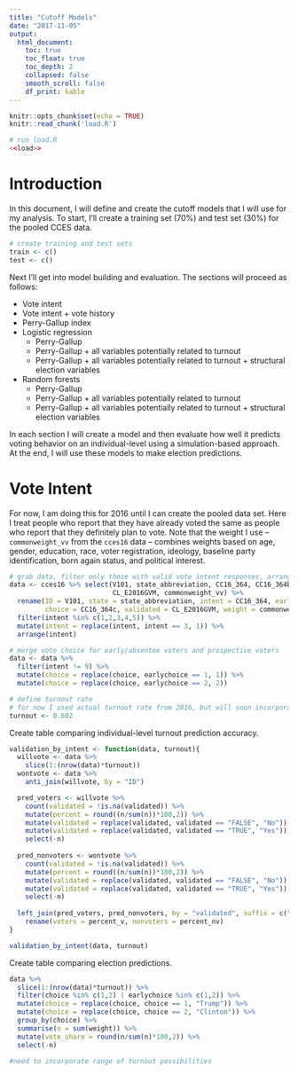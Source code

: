 ```yaml
---
title: "Cutoff Models"
date: "2017-11-05"
output:
  html_document:
    toc: true
    toc_float: true
    toc_depth: 2
    collapsed: false
    smooth_scroll: false
    df_print: kable
---
```


```r
knitr::opts_chunk$set(echo = TRUE)
knitr::read_chunk('load.R')
```

```r
# run load.R 
<<load>> 
```

# Introduction

In this document, I will define and create the cutoff models that I will use for my analysis. To start, I'll create a training set (70%) and test set (30%) for the pooled CCES data.

```r
# create training and test sets
train <- c()
test <- c()
```

Next I'll get into model building and evaluation. The sections will proceed as follows:

* Vote intent
* Vote intent + vote history
* Perry-Gallup index
* Logistic regression
    + Perry-Gallup
    + Perry-Gallup + all variables potentially related to turnout 
   + Perry-Gallup + all variables potentially related to turnout + structural election variables
* Random forests
    + Perry-Gallup
    + Perry-Gallup + all variables potentially related to turnout 
    + Perry-Gallup + all variables potentially related to turnout + structural election variables
  
In each section I will create a model and then evaluate how well it predicts voting behavior on an individual-level using a simulation-based approach. At the end, I will use these models to make election predictions.

# Vote Intent

For now, I am doing this for 2016 until I can create the pooled data set. Here I treat people who report that they have already voted the same as people who report that they definitely plan to vote. Note that the weight I use -- `commonweight_vv` from the `cces16` data -- combines weights based on age, gender, education, race, voter registration, ideology, baseline party identification, born again status, and political interest.

```r
# grab data, filter only those with valid vote intent responses, arrange from most likely to least likely
data <- cces16 %>% select(V101, state_abbreviation, CC16_364, CC16_364b, CC16_364c, 
                          CL_E2016GVM, commonweight_vv) %>% 
  rename(ID = V101, state = state_abbreviation, intent = CC16_364, earlychoice = CC16_364b, 
         choice = CC16_364c, validated = CL_E2016GVM, weight = commonweight_vv) %>% 
  filter(intent %in% c(1,2,3,4,5)) %>% 
  mutate(intent = replace(intent, intent == 3, 1)) %>% 
  arrange(intent)

# merge vote choice for early/absentee voters and prospective voters
data <- data %>% 
  filter(intent != 9) %>% 
  mutate(choice = replace(choice, earlychoice == 1, 1)) %>% 
  mutate(choice = replace(choice, earlychoice == 2, 2))

# define turnout rate  
# for now I used actual turnout rate from 2016, but will soon incorporate a range of estimates into this
turnout <- 0.602
```



Create table comparing individual-level turnout prediction accuracy.

```r
validation_by_intent <- function(data, turnout){
  willvote <- data %>% 
    slice(1:(nrow(data)*turnout))
  wontvote <- data %>% 
    anti_join(willvote, by = "ID")

  pred_voters <- willvote %>% 
    count(validated = !is.na(validated)) %>% 
    mutate(percent = round((n/sum(n))*100,2)) %>% 
    mutate(validated = replace(validated, validated == "FALSE", "No")) %>% 
    mutate(validated = replace(validated, validated == "TRUE", "Yes")) %>% 
    select(-n)
  
  pred_nonvoters <- wontvote %>% 
    count(validated = !is.na(validated)) %>% 
    mutate(percent = round((n/sum(n))*100,2)) %>% 
    mutate(validated = replace(validated, validated == "FALSE", "No")) %>% 
    mutate(validated = replace(validated, validated == "TRUE", "Yes")) %>% 
    select(-n)
  
  left_join(pred_voters, pred_nonvoters, by = "validated", suffix = c("_v","_nv")) %>% 
    rename(voters = percent_v, nonvoters = percent_nv)
}

validation_by_intent(data, turnout)
```



Create table comparing election predictions.

```r
data %>% 
  slice(1:(nrow(data)*turnout)) %>% 
  filter(choice %in% c(1,2) | earlychoice %in% c(1,2)) %>% 
  mutate(choice = replace(choice, choice == 1, "Trump")) %>% 
  mutate(choice = replace(choice, choice == 2, "Clinton")) %>% 
  group_by(choice) %>% 
  summarise(n = sum(weight)) %>% 
  mutate(vote_share = round(n/sum(n)*100,2)) %>% 
  select(-n)

#need to incorporate range of turnout possibilities
```
